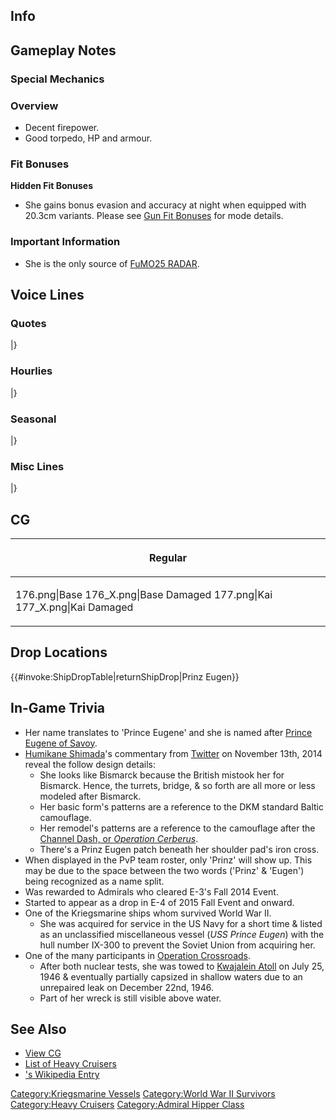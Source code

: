 ==Info==
{{KanmusuInfo|ID=176}}
{{KanmusuInfo|ID=177}}

==Gameplay Notes==
===Special Mechanics===


===Overview===
* Decent firepower.
* Good torpedo, HP and armour.

===Fit Bonuses===
{{:{{BASEPAGENAME}}/Equipment Bonuses}}
{{clear}}
'''Hidden Fit Bonuses'''
* She gains bonus evasion and accuracy at night when equipped with 20.3cm variants. Please see [[Gun Fit Bonuses]] for mode details.

===Important Information===
* She is the only source of [[FuMO25 RADAR]].

==Voice Lines==
===Quotes===
{{ShipquoteHeader}}
{{ShipquoteKai
|scenario = Introduction
|origin = <span style="cursor:help;" title="[ɡuːtən ˈmɔʁɡən]">Guten Morgen</span>！ 私は、重巡プリンツ・オイゲン。よろしくね！
|translation = Good morning! I'm the heavy cruiser Prinz Eugen. Nice to meet you!
|audio =Prinz_Eugen_1.ogg
}}
{{ShipquoteKai
|scenario = Library
|origin = わ！びっくりした！私、ドイツ生まれの重巡、プリンツ・オイゲン。アドミラル・ヒッパー級3番艦です。
ビスマルク姉さまとライン演習作戦に参加しました。幸運艦…そう？
この海でも戦い抜きます！
|translation = Wha! You startled me! I'm the heavy cruiser from Germany, Prinz Eugen. I'm the 3rd ship of the Admiral Hipper-class.
I took part in Operation Rheinübung with Bismarck-neesama.<ref>[https://en.wikipedia.org/wiki/Operation_Rhein%C3%BCbung Operation Rheinübung] was the sortie of Bismarck and Prinz Eugen to break through into the Atlantic to disrupt British shipping.</ref> A lucky ship... really?<ref>She was considered lucky because she survived the war.</ref>
I'll keep fighting on this sea too!
|audio =Prinz_Eugen_25.ogg
}}
{{ShipquoteKai
|scenario = Secretary 1
|origin = おあ！びっくりしたあ！…ぁはい！出ます！
|translation = Ah! You startled me! ..Ah, yes! I'm setting off!
|audio =Prinz_Eugen_2a.ogg
}}
{{ShipquoteKai
|scenario = Secretary 1
|kai = Yes
|origin = おあ！…ぁ了解です！プリンツ・オイゲン、出撃ー！
|translation = Oh!... Roger that! Prinz Eugen, Sortieing!
|audio =Prinz_Eugen_2.ogg
}}
{{ShipquoteKai
|scenario = Secretary 2
|origin = Einen schönen Tag!
|translation = Have a nice day!
|audio =Prinz_Eugen_3.ogg
}}
{{ShipquoteKai
|scenario = Secretary 3
|origin = 提督ぅ！ライン演習ですかあ！…あぁなんだ違うのかあ…ううん！でも頑張る！任せて！
|translation = Admiral! Is it the Rheinübung? ...Ah.. So I was mistaken.. It's okay! I'll still work hard! Leave it to me!
|audio =Prinz_Eugen_4.ogg
}}
{{ShipquoteKai
|scenario = Secretary Idle
|origin = ビスマルク姉さま･･･大丈夫かなぁ･･･？ちょっと気になる･･･。様子見てこよう･･･かなぁ？
|translation = I wonder if... Bismarck-neesama is doing alright...? I'm a bit worried... Should I just... wait and see...?
|audio =Prinz_Eugen_29.ogg
}}
{{ShipquoteKai
|scenario = Secretary (Married)
|origin = ふぁぁ、Admiralさん、疲れたら少し休まないとダメだよぉ。きっと！だからねっ！
|translation = Whoaa, you need to rest if you're tired, Admiral. You must! Got it!?
|audio =Prinz_Eugen_28.ogg
}}
{{ShipquoteKai
|scenario = Wedding
|origin = Admiralさん、ご用事ってなんですか？ わ、こ、これをわたしに？　え、え～と、ビスマルク姉様がぁ…あ、あぅ… あ、あの…Danke！　大切にします！！
|translation = What did you say you needed me to do, Admiral? Wow, i-is this for me? U-umm~, Bismarck Nee-sama is... a-ah... u-um, ...Thank you! I'll treasure it!!
|audio =Prinz_Eugen_24.ogg
}}
{{ShipquoteKai
|scenario = Player's Score
|origin = 艦隊の情報ね？ん、ちょっと待ってー、ほぉ、ほぉほぉ、なるほどねぇー
|translation = Fleet intelligence? Hmmm, Wait a minute~ Ho~, ho~oho~ I see~
|audio =Prinz_Eugen_8.ogg
}}
{{ShipquoteKai
|scenario = Joining the Fleet
|origin = 重巡プリンツ・オイゲン、出撃します！
|translation = Heavy Cruiser Prinz Eugen, sortieing!
|audio =Prinz_Eugen_13.ogg
}}
{{ShipquoteKai
|scenario = Equipment 1
|origin = Danke, Danke!
|translation = 	Thank you, Thank you!
|audio =Prinz_Eugen_9.ogg
}}
{{ShipquoteKai
|scenario = Equipment 2
|origin = Danke gut!
|translation = Fine, thank you!
|audio =Prinz_Eugen_10.ogg
}}
{{ShipquoteKai
|scenario = Equipment 3 
|origin = Viel glück.
|translation = 	Good luck!
|audio =Prinz_Eugen_26.ogg
}}
{{ShipquoteKai
|scenario = Supply
|origin = Danke、感謝ね！
|translation = 	Thank you, I appreciate this!
|audio =Prinz_Eugen_27.ogg
}}
{{ShipquoteKai
|scenario = Docking (Minor Damage)
|origin = はぁ…やられちゃった。すぐ直すから。
|translation = 	*sigh*... I got beat. I'll get fixed up at once.
|audio =Prinz_Eugen_11.ogg
}}
{{ShipquoteKai
|scenario = Docking (Major Damage)
|origin = Gute nacht.
|translation = Good night.
|audio =Prinz_Eugen_12.ogg
}}
{{ShipquoteKai
|scenario = Construction
|origin = 新艦艇が就役したみたい。楽しみね！
|translation = Looks like new warships have been commissioned. I can't wait!
|audio =Prinz_Eugen_5.ogg
}}
{{ShipquoteKai
|scenario = Returning from Sortie
|origin = 作戦完了！お疲れさまでしたー。
|translation = Operation complete! Thank you for the hard work~
|audio =Prinz_Eugen_7.ogg
}}
{{ShipquoteKai
|scenario = Starting a Sortie
|origin = ビスマルク姉さま、ご一緒に出撃しましょう！
|translation = Let's sortie together, Bismarck-neesama!
|audio =Prinz_Eugen_14.ogg
}}
{{ShipquoteKai
|scenario = Starting a Battle
|origin = よく狙って……Feuer！
|translation = 	Ready, aim... Fire!
|audio =Prinz_Eugen_15a.ogg
}}
{{ShipquoteKai
|scenario = Starting a Battle
|kai = Yes
|origin = 砲撃、開始！　Feuer！
|translation = 	Commence shelling!... Fire!
|audio =Prinz_Eugen_15.ogg
}}
{{ShipquoteKai
|scenario = Attack
|origin = Feuer! Feuer!
|translation = Fire! Fire!
|audio =Prinz_Eugen_16.ogg
}}
{{ShipquoteKai
|scenario = Daytime Spotting/ Night Battle Attack
|origin = 主砲…よく狙って…砲撃、開始！
|translation = Main guns... Ready, aim... open fire!
|audio =Prinz_Eugen_17.ogg
}}
{{ShipquoteKai
|scenario = Night Battle
|origin = プリンツ・オイゲン、追撃戦に移ります！
|translation = Prinz Eugen, commencing pursuit!
|audio =Prinz_Eugen_18.ogg
}}
{{ShipquoteKai
|scenario = MVP
|origin = ふぇっ、私がラッキーガールですって？全然そんなことないよー！浅瀬とか、苦手だし……
|translation = Wha~, I'm a lucky girl? That's not true at all! I mean, I can't deal with shallows...<ref>It's because she survived the war only to be used as a target in [https://en.wikipedia.org/wiki/Operation_Crossroads Operation Crossroads].</ref>
|audio =Prinz_Eugen_23.ogg
}}
{{ShipquoteKai
|scenario = Minor Damage 1
|origin = うわぁっやられた！でも、まだ…！
|translation = Uwaah, I'm hit! But, I'm not done yet..!
|audio =Prinz_Eugen_19.ogg
}}
{{ShipquoteKai
|scenario = Minor Damage 2
|origin = うう…しっかりしなきゃ、私…
|translation = 	Ugh... I need to get a hold of myself...
|audio =Prinz_Eugen-Minor_Damage_2.ogg
}}
{{ShipquoteKai
|scenario = Minor Damage 2
|kai = yes
|origin = 私がこんなので沈むわけない…！反撃よ！
|translation = 	I won't sink from this..! Counter attack!
|audio =Prinz_Eugen_20.ogg
}}
{{ShipquoteKai
|scenario = Major Damage
|origin = こんなの、ビスマルク姉さまに笑われちゃう…！
|translation = Bismarck-neesama will laugh at me if I'm like this...!
|audio =Prinz_Eugen_21.ogg
}}
{{ShipquoteKai
|scenario = Sunk
|origin = 私…今度は先に沈むのね…、酒匂…長門…また…ね…
|translation = This time I'll go on ahead... Sakawa... Nagato... See you...<ref>Sakawa and Nagato were also used as targets for Operation Crossroads. In reality, Eugen survived both tests while Sakawa and Nagato were sunk.</ref>
|audio =Prinz_Eugen_22.ogg
}}
|} <references/>
{{clear}}

===Hourlies===
{{ShipquoteHeader | type = hourly}}
{{ShipquoteKai
|scenario = 00:00
|origin = ぅわあっ！？ちょうど0時！今日は、このプリンツ・オイゲンが時刻を知らせる役目ね。よしっ、分かった！任せといて！
|translation = Uwaa!? It's now 12 o'clock! I'll be the one on time announcement duties today. Alright, I got it! Leave it to me!
|audio =Prinz_Eugen_30.ogg
}}
{{ShipquoteKai
|scenario = 01:00
|origin = 午前1時になりましたー！こんな感じで良い、かな？ぁあ、そう！よかったぁ！
|translation = It's now 1am! Is something like this fine? Ah, I see! Thank goodness!
|audio =Prinz_Eugen_31.ogg
}}
{{ShipquoteKai
|scenario = 02:00
|origin = 午前2時です。この国ではウシ、ミツ、ドキ…って言うの？あぁ、なんだか面白い響きの言葉ね。
|translation = It's 2am. In this country, you say... Ushi, Mitsu, Doki? Aah, they are funny sounding words.<ref>She's trying to say the 'Hour of the Ox' (丑三つ時) which is refers to time between 0200 and 0230 in traditional Japanese timekeeping.</ref>
|audio =Prinz_Eugen_32.ogg
}}
{{ShipquoteKai
|scenario = 03:00
|origin = わぁっ、びっくりしたぁ。あ、この髪形…気になる？っああ！午前3時になりました！
|translation = Waa, you startled me! Ah, do you like... this hairstyle? Aah! It's now 3am!
|audio =Prinz_Eugen_33.ogg
}}
{{ShipquoteKai
|scenario = 04:00
|origin = んんぅ～…っ、午前4時で～す…んん…流石にちょっと眠いかもぉ…っけど、平気。
|translation = Nnngh~... It's 4am~... Ngh... I'm definitely already a bit tired... But I'm fine.
|audio =Prinz_Eugen_34.ogg
}}
{{ShipquoteKai
|scenario = 05:00
|origin = 5時になりましたー！<span style="cursor:help;" title="[ɡuːtən ˈmɔʁɡən]">Guten Morgen</span>、気持ちが良い朝！がんばっていきましょー！
|translation = It's now 5 o'clock! Guten Morgen, it's a nice morning! Let's do our best!
|audio =Prinz_Eugen_35.ogg
}}
{{ShipquoteKai
|scenario = 06:00
|origin = 6時です。朝食かぁ…っへ？私！？分かった、任せといてっ！えーっと…んー、何作ろうかなぁ。ビスマルク姉さまの分も必要かなぁ？ねっ。
|translation = 6 o'clock. Breakfast huh... Eh? Me!? Got it, leave it to me! Umm... hmm, what should I make? Do I have to make Bismarck-neesama's portion too? Hey.
|audio =Prinz_Eugen_36.ogg
}}
{{ShipquoteKai
|scenario = 07:00
|origin = はいっ、今朝の朝食はパンとチーズとソーセージ。あとサラダと…もちろん、熱いコーヒーもどうぞ！普通だけど美味しいでしょ？あぁ、今7時ちょうどです。
|translation = Yes~, today's breakfast is bread, cheese, and sausage. Also some salad... and of course, have some hot coffee too! It's pretty normal, but still delicious right? Ah, it's exactly 7 o'clock now.
|audio =Prinz_Eugen_37.ogg
}}
{{ShipquoteKai
|scenario = 08:00
|origin = 8時になりました。さぁ、Admiralさん、今日の作戦をこなしていきましょう！演習から行く？それとも、遠征？
|translation = It's now 8 o'clock. Now let's start today's operations, Admiral! Are we going on exercises? Or expeditions?
|audio =Prinz_Eugen_38.ogg
}}
{{ShipquoteKai
|scenario = 09:00
|origin = 午前9時です。んっ？あ、長門だぁ！おーい、なーがとー！…ん？どこで会ったかって？それはもちろん！…っと…あれ？えっと…どこだっけ…？
|translation = It's 9am. Hm? Ah, it's Nagato! Oi, Na~ga~to~! ...Hmm? Where did we meet? That's of course! ...Uh... huh? Umm... where was it...?<ref>It was at Operation Crossroads.</ref>
|audio =Prinz_Eugen_39.ogg
}}
{{ShipquoteKai
|scenario = 10:00
|origin = 10時です。戦艦？もち！ビスマルク姉さまと一緒なら、全っ然余裕で撃沈しちゃう！まっかせてー！
|translation = It's 10 o'clock. Battleships? Definitely! If I'm with Bismarck Nee-sama, we'll sink them in no time! Leave it to me!<ref>During Operation Rheinübung, she and Bismarck sank the [https://en.wikipedia.org/wiki/HMS_Hood HMS Hood].</ref>
|audio =Prinz_Eugen_40.ogg
}}
{{ShipquoteKai
|scenario = 11:00
|origin = 午前11時になりましたー。そろそろお昼ですねー。今日は、外でお昼もいいですね。
|translation = It's now 11am~. It's almost lunch huh~. It might be nice to eat lunch outside today.
|audio =Prinz_Eugen_41.ogg
}}
{{ShipquoteKai
|scenario = 12:00
|origin = っあぁ、もうお昼！正午です！お昼は、外でチーズとパンでいいかな？気持ちいいからビールもいっちゃう？あはっ、ダメかぁ…
|translation = Ah, it's already lunchtime! It's noon! Is cheese and bread outside fine for lunch? Also some beer too since it will feel good? Aha, that's a no huh...
|audio =Prinz_Eugen_42.ogg
}}
{{ShipquoteKai
|scenario = 13:00
|origin = 13時になりました。午後の作戦開始ですね、頑張っていきましょう！
|translation = It's now 1 o'clock. Time to start the afternoon operations huh. Let's do our best!
|audio =Prinz_Eugen_43.ogg
}}
{{ShipquoteKai
|scenario = 14:00
|origin = 14時です。え？なになに？酒匂？あぁ知ってます、あの可愛い軽巡ね。
|translation = It's 2 o'clock. Eh? What is it? Sakawa? Ah, I know her, she's that cute light cruiser.
|audio =Prinz_Eugen_44.ogg
}}
{{ShipquoteKai
|scenario = 15:00
|origin = 15時です。あぁ、これですか？はい、ツェルベルス作戦時の艤装です。どうでしょう、似合います～？
|translation = It's 3 o'clock. Aah, this? Yes, it's my outfit from the time of Operation Cerberus. How is it, does it suit me?<ref>She's talking about her camouflage when she participated in [https://en.wikipedia.org/wiki/Channel_Dash Operation Cerberus] that she displays on remodel.</ref>
|audio =Prinz_Eugen_45.ogg
}}
{{ShipquoteKai
|scenario = 16:00
|origin = 16時になりました。わぁ、びっくりした、ビスマルク姉さま！ご一緒に出撃致しましょう！はい、是非！
|translation = It's now 4 o'clock. Wah, you startled me, Bismarck-neesama! Let's sortie together! Yes, certainly.
|audio =Prinz_Eugen_46.ogg
}}
{{ShipquoteKai
|scenario = 17:00
|origin = 17時。夕方となりました。そろそろ、本日も日が暮れますね。…はぁ、綺麗な空…。あぁ、もちろんビスマルク姉さまが一番綺麗です。
|translation = 5 o'clock. It's evening now. It's about time for the day to end. *sigh* such a beautiful sky... Ah, of course Bismarc-neesama is the most beautiful!
|audio =Prinz_Eugen_47.ogg
}}
{{ShipquoteKai
|scenario = 18:00
|origin = 18時です。夕食の準備をしますね。今日は、<span style="cursor:help;" title="[kaltən ˈʔɛsn̩]">kaltes essen</span>で良いですか？え、嫌だ？温かいのがいいの？
|translation = It's 6 o'clock. I'll start preparing dinner. Is kaltes essen fine for today? Eh, it's not? Something warm would be better?<ref>"Kaltes essen" just means "cold food".</ref>
|audio =Prinz_Eugen_48.ogg
}}
{{ShipquoteKai
|scenario = 19:00
|origin = 19時です。では、夕食は<span style="cursor:help;" title="[ˈaɪ̯sˌbaɪ̯n]">eisbein</span>のポトフにしてみました。スープにも味が染みだしていていいでしょ？最後は、ご飯を入れて雑炊風にしても美味しいんです！
|translation = It's 7 o'clock. Well then, I tried making eisnbein pot-au-feu. It's fine if the flavor soaks into the soup right? Finally, it's delicious if you add in some rice to make gruel!<ref>[https://en.wikipedia.org/wiki/Eisbein Eisbein] is pickled ham and https://en.wikipedia.org/wiki/Pot-au-feu pot-au-feu] is stew. Adding the rice turns it into [https://en.wikipedia.org/wiki/Zosui Zosui].</ref>
|audio =Prinz_Eugen_49.ogg
}}
{{ShipquoteKai
|scenario = 20:00
|origin = 20時になりました。日本の重巡も、充実しているんですねぇ。ふむふむ、う～んなるほど…ふむ、ふむ…
|translation = It's now 8 o'clock. Japanese cruisers are pretty well-rounded huh. I see, I see. Yup, so that's it... I see...
|audio =Prinz_Eugen_50.ogg
}}
{{ShipquoteKai
|scenario = 21:00
|origin = 21時。え、得意技…ですか？そーですねぇ、艦砲で押し寄せる戦車の群れを、結構叩きました。これも割と得意です！はいっ！
|translation = 9 o'clock. Eh, a... signature move? Let's see, I spent a lot of time shelling hordes of advancing tanks! That's pretty special! Yes~!<ref>She provided [[wikipedia:German_cruiser_Prinz_Eugen#Service_in_the_Baltic|support fire in the Baltics]] against the advancing Soviet Army.</ref>
|audio =Prinz_Eugen_51.ogg
}}
{{ShipquoteKai
|scenario = 22:00
|origin = すっかり夜ですねぇ、22時です。Admiralさん、今日も一日、作戦お疲れ様でした！
|translation = It's totally night huh. 10 o'clock. Thanks for all your hard work with operations everyday, Admiral.
|audio =Prinz_Eugen_52.ogg
}}
{{ShipquoteKai
|scenario = 23:00
|origin = 23時です。ん～そろそろ私も休ませて貰いますね……Gute Nacht……っえ、だめぇ……？
|translation = It's 11 o'clock. Hmm~ It's almost time for me to rest too... Good night... Eh, I can't~?
|audio =Prinz_Eugen_53.ogg
}}
|} <references/>
{{clear}}

===Seasonal===
{{SeasonalHeaderOld}}
{{SeasonalQuote
|scenario = [[Seasonal/Christmas_2014|Christmas 2014]]
|origin =わぁ、クリスマスはやっぱり、シュトーレンやレープクーヘンが楽しみ！　美味しいよねぇ♪
|translation = Yay, I’m definitely looking forward to having stollen and lebkuchen for Christmas! They’re delicious~♪<ref>[https://en.wikipedia.org/wiki/Stollen Stollen] and [https://en.wikipedia.org/wiki/Lebkuchen Lebkuchen] are traditional German Christmas dishes. </ref>
|audio = Eugen_christmas2014.ogg
|notes = 
}}
{{SeasonalQuote
|scenario = [[Seasonal/New_Year_2015|New Year 2015]]
|origin = これがニホンの新年、『オショウ・ガ・ツー』なのか…！ カドマ・ツーも、独特で素敵かも…！
|translation =So this is a Japanese New Year, “Oshou-ga-2”…!  The “kadoma-2” are unique and fantastic…!
|audio = Prinz_Eugen_New_Years_Day_2016.ogg
|notes = She’s mispronouncing “oshougatsu” (New Year) and “kadomatsu” (New Year decorations).
}}
{{SeasonalQuote
|scenario = [[Seasonal/Setsubun_2015|Setsubun 2015]]
|origin =これが日本の文化、セッツ・ブーン！この豆を、長門に投げればいいの？……えいっ！ああっ！？
|translation =	So this is the Japanese tradition of Setsubun! So I just throw these beans at Nagato? …Ei~! Aah!?
|audio = Prinz_Eugen_Setsubun_2016_Sec1.ogg
|notes = 
}}
{{SeasonalQuote
|scenario = [[Seasonal/Second_Anniversary|2nd Anniversary]]
|origin = 今日は素敵な日ですねアドミラールさん！いつもありがとう！
|translation =	Today is a wonderful day, Admiral! Thanks for everything!
|audio = 176_Prinz_Eugen_2ndAnniv.mp3
|notes = 
}}
{{SeasonalQuote
|scenario = [[Seasonal/New_Year_2016|New Year 2016]]
|origin = これがニホンの新年、「オショウ・ガ・ツー」なのか…！ 「カドマ・ツー」も、独特で素敵かも…！
|translation =	So this is the Japanese New Year, “Oshougatsu”…! The “kadomatsu” are unique and lovely…!<ref>”Kadomatsu” are New Year’s decorations.</ref>
|audio = Prinz_Eugen_New_Years_Day_2016.ogg
|notes = 
}}
{{SeasonalQuote
|scenario = [[Seasonal/Autumn_2019|Autumn 2019]]
|origin = これが日本の…Oktoberfest！いえ、アキマツリ！美味しいものいっぱいで、嬉しい！
|translation =	So this is Japan's... Oktoberfest! Sorry, the Autumn Festival! I'm so happy there are so many delicious things!
|audio = Prinz_Eugen_Autumn_2019_Sec1.mp3
|notes = 
}}
|}<references/>

{{clear}}

===Misc Lines===
{{SeasonalHeaderOld}}
{{SeasonalQuote
|scenario = [[Summer 2019 Event]]
|origin = Feuer!
|translation = Fire!
|audio = Ship_Voice_Prinz_Eugen_Summer_2019_Event_Friend_Fleet_1.mp3
|notes = Friend Fleet 1
}}
{{SeasonalQuote
|scenario = [[Summer 2019 Event]]
|origin = Prinz Eugen、戦場海域に到達。これより友軍を援護します。Feuer!
|translation = Prinz Eugen has arrived at the operation area. I'll now support the allied forces. Fire!
|audio = Ship_Voice_Prinz_Eugen_Summer_2019_Event_Friend_Fleet_2.mp3
|notes = Friend Fleet 2
}}
{{SeasonalQuote
|scenario = [[Fall 2020 Event]]
|origin = Prinz Eugen、戦場海域に到達。これより、友軍艦隊を援護します。Feuer！
|translation =	Prinz Eugen has arrived on the battlefield. I'll now support the allied fleet. Fire!	
|audio = Ship_Voice_Prinz_Eugen_Kai_Fall_2020_Event_Friend_Fleet_1.mp3
|notes = Friend Fleet 1
}}
|}<references/>

{{clear}}

==CG==
{| class="mw-collapsible mw-collapsed wikitable" style="width: 100%;"
!Regular
|-
|<gallery>
176.png|Base
176_X.png|Base Damaged
177.png|Kai
177_X.png|Kai Damaged
</gallery>
|}

==Drop Locations==
{{#invoke:ShipDropTable|returnShipDrop|Prinz Eugen}}

==In-Game Trivia==
* Her name translates to 'Prince Eugene' and she is named after [https://en.wikipedia.org/wiki/Prince_Eugene_of_Savoy Prince Eugene of Savoy].
* [[Glossary#List_of_vessels_by_artist|Humikane Shimada]]'s commentary from [https://twitter.com/humikane Twitter] on November 13th, 2014 reveal the follow design details:
** She looks like Bismarck because the British mistook her for Bismarck. Hence, the turrets, bridge, & so forth are all more or less modeled after Bismarck.
** Her basic form's patterns are a reference to the DKM standard Baltic camouflage.
** Her remodel's patterns are a reference to the camouflage after the [[wikipedia:Channel_Dash|Channel Dash, or ''Operation Cerberus'']].
** There's a Prinz Eugen patch beneath her shoulder pad's iron cross.
* When displayed in the PvP team roster, only 'Prinz' will show up. This may be due to the space between the two words ('Prinz' & 'Eugen') being recognized as a name split.
* Was rewarded to Admirals who cleared E-3's Fall 2014 Event.
* Started to appear as a drop in E-4 of 2015 Fall Event and onward.
* One of the Kriegsmarine ships whom survived World War II.
** She was acquired for service in the US Navy for a short time & listed as an unclassified miscellaneous vessel (''USS Prince Eugen'') with the hull number IX-300 to prevent the Soviet Union from acquiring her.
* One of the many participants in [[wikipedia:Operation_Crossroads|Operation Crossroads]].
** After both nuclear tests, she was towed to [[wikipedia:Kwajalein_Atoll|Kwajalein Atoll]] on July 25, 1946 & eventually partially capsized in shallow waters due to an unrepaired leak on December 22nd, 1946.
**Part of her wreck is still visible above water.

==See Also==
*[[{{PAGENAMEE}}/Gallery|View {{PAGENAME}} CG]]
*[[EliteCA|List of Heavy Cruisers]]
*[[wikipedia:German_cruiser_Prinz_Eugen|{{PAGENAME}}'s Wikipedia Entry]]
{{Shiplist}}
[[Category:Kriegsmarine Vessels]]
[[Category:World War II Survivors]]
[[Category:Heavy Cruisers]]
[[Category:Admiral Hipper Class]]
